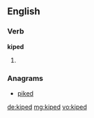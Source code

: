 ==English==

===Verb===
'''kiped'''

# {{past of|[[kipe]]}}

===Anagrams===
* [[piked#English|piked]]

[[de:kiped]]
[[mg:kiped]]
[[vo:kiped]]